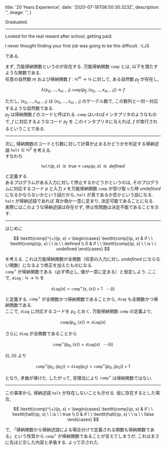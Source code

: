 
  title: '20 Years Experience',
  date: '2020-07-18T08:50:30.323Z',
  description: '',
  image: '',
}

Graduated.

---

Looked for the real reward after school, getting paid.

<Note type="secondary" label={false}>I never thought finding your first job was going to be this difficult. -LJS</Note>

である. 

まず, 万能帰納関数というのが存在する. 万能帰納関数 $\mathtt{comp}$ とは, 以下を満たすような関数である. <br />
任意の自然数 $m$ および帰納関数 $f : \mathbb{N}^m \to \mathbb{N}$ に対して,
ある自然数 $p_f$ が存在し, 

$$
\lambda(x_0, ..., x_{m-1}). \mathtt{comp}(p_f, \langle x_0, ..., x_{m-1} \rangle) \doteq f
$$

ただし, $\langle x_0, ..., x_{m-1} \rangle$ は $(x_0, ..., x_{m-1})$ のゲーデル数で, この数列と一対一対応するような自然数である.  
$p_f$ は帰納関数 $f$ のコードと呼ばれる. $\mathtt{comp}$ はいわばインタプリタのようなもので, $f$ に対応するようなコード $p_f$ を
このインタプリタに与えれば, $f$ が実行されるということである.  

--- 

次に, 帰納関数のコードと引数に対して計算が止まるかどうかを判定する帰納述語 $\mathtt{halt} \in \mathbb{N}^2$ を考える.   
すなわち

$$
\mathtt{halt}(p, x) \ \ is \ \ true \equiv \mathtt{comp}(p, x) \ \ is \ \ defined
$$

と定義する.  
あるプログラムがある入力に対して停止するかどうかというのは, そのプログラムに対応するコード $p$ と入力 $x$ を万能帰納関数 $\texttt{comp}$
が受け取った時 $undefined$ になるかならないかという話だから, $\mathtt{halt}$ が真であるか否かという話になる. $\mathtt{halt}$ が帰納述語であれば
真か偽か一意に定まり, 決定可能であることになる.  
実際にはこのような帰納述語は存在せず, 停止性問題は決定不能であることを示す.

---

はじめに

$$
\texttt{comp}^{+}(p, x) = \begin{cases} \texttt{comp}(p, x) & if \ \ \texttt{comp}(p, x) \ \ is \ \ defined \\ 0 & if \ \ \texttt{comp}(p, x) \ \ is \ \ undefined \end{cases}
$$

を考える. これは万能帰納関数が全関数（任意の入力に対し $undefined$ にならない関数）になるよう修正を加えたものになる.  
$\texttt{comp}^{+}$ が帰納関数である（必ず停止し, 値が一意に定まる）と仮定しよう. ここで, $\texttt{diag}: \mathbb{N} \to \mathbb{N}$
を

$$
\texttt{diag}(x) = \texttt{comp}^{+}(x, \langle x \rangle) + 1 \ \ \ \cdots (\mathrm{i})
$$

と定義する. $\texttt{comp}^{+}$ が全関数かつ帰納関数であることから, $\texttt{diag}$ も全関数かつ帰納関数である.  
ここで, $\texttt{diag}$ に対応するコードを $p_0$ とおく. 万能帰納関数 $\texttt{comp}$ の定義より, 

$$
\texttt{comp}(p_0, \langle x \rangle) \doteq \texttt{diag} (x)
$$

さらに $\texttt{diag}$ が全関数であることから

$$
\texttt{comp}^{+}(p_0, \langle x \rangle) = \texttt{diag} (x) \ \ \ \cdots (\mathrm{ii})
$$

$(\mathrm{i}), (\mathrm{ii})$ より

$$
\texttt{comp}^{+}(p_0, \langle p_0 \rangle) = \texttt{diag} (p_0) = \texttt{comp}^{+}(p_0, \langle p_0 \rangle) + 1 
$$

となり, 矛盾が導けた. したがって, 背理法により $\mathtt{comp}^{+}$ は帰納関数ではない.

--- 

この事実から, 帰納述語 $\mathtt{halt}$ が存在しないことも示せる. 仮に存在するとした場合, 

$$
\texttt{comp}^{+}(p, x) = \begin{cases} \texttt{comp}(p, x) & if \ \ \texttt{halt}(p, x) \ \ is \ \ true \\ 0 & if \ \ \texttt{halt}(p, x) \ \ is \ \ false \end{cases}
$$

で, 「帰納関数から帰納述語による場合分けで定義される関数も帰納関数である」という性質から $\texttt{comp}^{+}$ が帰納関数であることが言えてしまうが, 
これはまさに先ほど示した内容と矛盾する. よって示された.


